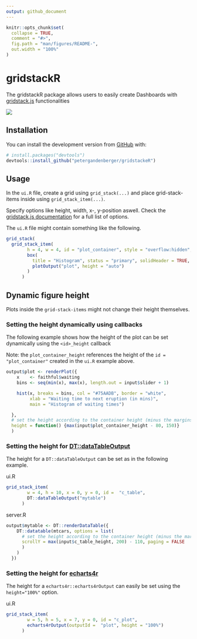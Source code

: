 ```yaml
---
output: github_document
---
```


<!-- README.md is generated from README.Rmd. Please edit that file -->


```r
knitr::opts_chunk$set(
  collapse = TRUE,
  comment = "#>",
  fig.path = "man/figures/README-",
  out.width = "100%"
)
```

# gridstackR
The gridstackR package allows users to easily create Dashboards with [gridstack.js](https://gridstackjs.com/) functionalities 


<img src='man/figures/healthdown_example.gif'/>

## Installation
You can install the development version from [GitHub](https://github.com/) with:

``` r
# install.packages("devtools")
devtools::install_github("petergandenberger/gridstackeR")
```

## Usage
In the ```ui.R``` file, create a grid using ```grid_stack(...)``` and place grid-stack-items inside using ```grid_stack_item(...)```.

Specify options like  height, width, x-, y-position aswell. Check the [gridstack.js documentation](https://github.com/gridstack/gridstack.js/tree/master/doc#item-options) for a full list of options.

The ```ui.R``` file might contain something like the following.
``` r
grid_stack(
  grid_stack_item(
        h = 4, w = 4, id = "plot_container", style = "overflow:hidden",
        box(
          title = "Histogram", status = "primary", solidHeader = TRUE,  width = 12, height = "100%",
          plotOutput("plot", height = "auto")
        )
      )
```

## Dynamic figure height
Plots inside the ```grid-stack-items``` might not change their height themselves. 

### Setting the height dynamically using callbacks
The following example shows how the height of the plot can be set dynamically using the ```<id>_height``` callback

Note: the ```plot_container_height``` references the height of the ```id = "plot_container"``` created in the ```ui.R``` example above.
``` r
output$plot <- renderPlot({
    x    <- faithful$waiting
    bins <- seq(min(x), max(x), length.out = input$slider + 1)

    hist(x, breaks = bins, col = "#75AADB", border = "white",
         xlab = "Waiting time to next eruption (in mins)",
         main = "Histogram of waiting times")

  },
  # set the height according to the container height (minus the margins)
  height = function() {max(input$plot_container_height - 80, 150)}
  )
```

### Setting the height for [DT::dataTableOutput](https://rstudio.github.io/DT/)
The height for a ```DT::dataTableOutput``` can be set as in the following example.

ui.R
``` r 
grid_stack_item(
        w = 4, h = 10, x = 0, y = 0, id =  "c_table",
        DT::dataTableOutput("mytable")
      )
``` 

server.R
``` r
output$mytable <- DT::renderDataTable({
    DT::datatable(mtcars, options = list(
      # set the height according to the container height (minus the margins)
      scrollY = max(input$c_table_height, 200) - 110, paging = FALSE
      )
    )
  })
```

### Setting the height for [echarts4r](https://github.com/JohnCoene/echarts4r)
The height for a ```echarts4r::echarts4rOutput``` can easily be set using the ```height="100%"``` option.

ui.R
``` r 
grid_stack_item(
        w = 5, h = 5, x = 7, y = 0, id = "c_plot",
        echarts4rOutput(outputId =  "plot", height = "100%")
      )
``` 

